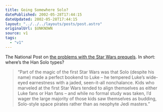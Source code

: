 ```yaml
---
title: Going Somewhere Solo?
datePublished: 2002-05-28T17:44:15
dateUpdated: 2002-05-28T17:44:15
layout: "../../../layouts/posts/post.astro"
originalUrl: $UNKNOWN
source: v1
tags:
  - "v1"
---
```


The National Post on [the problems with the Star Wars prequels][1]. In short: where&#8217;s the Han Solo types?

> &#8220;Part of the magic of the first Star Wars was that Solo (despite his name) made a perfect bookend to Luke &#8211; he tempered Luke&#8217;s wide-eyed earnestness with a jaded, seen-it-all nonchalance. Kids who marveled at the first Star Wars tended to align themselves as either Luke fans or Han fans &#8211; and while no formal study was taken, I&#8217;d wager the large majority of those kids saw themselves as budding, Solo-style space pirates rather than as neophyte Jedi masters.&#8221;

[1]: http://nationalpost.com/search/story.html?f=/stories/20020525/299070.html "The National Post: Han Solo, missing in action"

